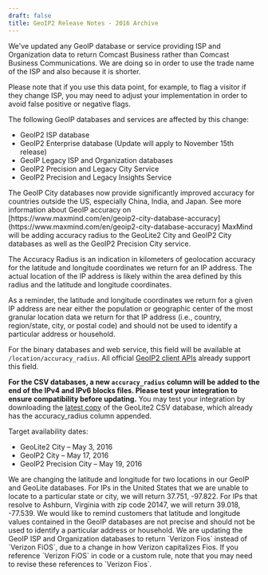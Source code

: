 ```yaml
---
draft: false
title: GeoIP2 Release Notes - 2016 Archive
---
```


<ReleaseNote date="2016-11-08" title="Change to Comcast Business ISP name">
We've updated any GeoIP database or service providing ISP and Organization data
to return Comcast Business rather than Comcast Business Communications. We are
doing so in order to use the trade name of the ISP and also because it is
shorter.

Please note that if you use this data point, for example, to flag a visitor if
they change ISP, you may need to adjust your implementation in order to avoid
false positive or negative flags.

The following GeoIP databases and services are affected by this change:

- GeoIP2 ISP database
- GeoIP2 Enterprise database (Update will apply to November 15th release)
- GeoIP Legacy ISP and Organization databases
- GeoIP2 Precision and Legacy City Service
- GeoIP2 Precision and Legacy Insights Service
</ReleaseNote>

<ReleaseNote date="2016-09-15" title="Improved GeoIP accuracy outside the US">
The GeoIP City databases now provide significantly improved accuracy for
countries outside the US, especially China, India, and Japan. See more
information about GeoIP accuracy on
[https://www.maxmind.com/en/geoip2-city-database-accuracy](https://www.maxmind.com/en/geoip2-city-database-accuracy)
</ReleaseNote>

<ReleaseNote date="2016-04-26" title="Accuracy radius to be added to GeoLite2 City, GeoIP2 City, and GeoIP2 Precision City">
MaxMind will be adding accuracy radius to the GeoLite2 City and GeoIP2 City
databases as well as the GeoIP2 Precision City service.

The Accuracy Radius is an indication in kilometers of geolocation accuracy for
the latitude and longitude coordinates we return for an IP address. The actual
location of the IP address is likely within the area defined by this radius and
the latitude and longitude coordinates.

As a reminder, the latitude and longitude coordinates we return for a given IP
address are near either the population or geographic center of the most
granular location data we return for that IP address (i.e., country,
region/state, city, or postal code) and should not be used to identify a
particular address or household.

For the binary databases and web service, this field will be available at
`/location/accuracy_radius`. All official [GeoIP2 client
APIs](/geoip/geolocate-an-ip/databases/#official-maxmind-api-clients) already
support this field.

**For the CSV databases, a new `accuracy_radius` column will be added to the
end of the IPv4 and IPv6 blocks files. Please test your integration to ensure
compatibility before updating.** You may test your integration by downloading
the [latest
copy](/geoip/geoip2/geolite2/) of the
GeoLite2 CSV database, which already has the accuracy_radius column appended.

Target availability dates:

- GeoLite2 City – May 3, 2016
- GeoIP2 City – May 17, 2016
- GeoIP2 Precision City – May 19, 2016
</ReleaseNote>

<ReleaseNote date="2016-04-11" title="Change in default lat/lon">
We are changing the latitude and longitude for two locations in our GeoIP and
GeoLite databases. For IPs in the United States that we are unable to locate to
a particular state or city, we will return 37.751, -97.822. For IPs that
resolve to Ashburn, Virginia with zip code 20147, we will return 39.018,
-77.539. We would like to remind customers that latitude and longitude values
contained in the GeoIP databases are not precise and should not be used to
identify a particular address or household.
</ReleaseNote>

<ReleaseNote date="2016-02-26" title="Capitalization change for Verizon FiOS">
We are updating the GeoIP ISP and Organization databases to return `Verizon
Fios` instead of `Verizon FiOS`, due to a change in how Verizon capitalizes
Fios. If you reference `Verizon FiOS` in code or a custom rule, note that you
may need to revise these references to `Verizon Fios`.
</ReleaseNote>
